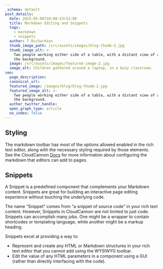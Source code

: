 ```yaml
---
_schema: default
post_details:
  date: 2025-05-06T10:08:43+12:00
  title: Markdown Editing and Snippets
  tags:
    - markdown
    - snippets
  author: T Richardson
  thumb_image_path: /src/assets/images/blog-thumb-2.jpg
  thumb_image_alt: >-
    Two people working either side of a table, with a distant view of a city in
    the background.
  image: /src/assets/images/featured-image-2.jpg
  image_alt: Children gathered around a laptop, in a busy classroom.
seo:
  page_description:
  canonical_url:
  featured_image: /images/blog/blog-thumb-2.jpg
  featured_image_alt: >-
    Two people working either side of a table, with a distant view of a city in
    the background.
  author_twitter_handle:
  open_graph_type: article
  no_index: false
---
```

## Styling

The markdown toolbar has most of the options allowed enabled in the rich text editor, along with the necessary styling required by those elements. See the CloudCannon [Docs](https://cloudcannon.com/documentation/articles/configure-your-rich-text-editors/) for more information about configuring the markdown that editors can add to pages.

## Snippets

A Snippet is a predefined component that complements your Markdown content. Snippets are great for building an interactive page editing experience without touching the underlying code.

The name “Snippet” comes from “a snippet of source code” in your rich text content. However, Snippets in CloudCannon are not limited to just code. Snippets can accomplish many jobs. One might be a wrapper to contain shortcodes or templating language, while another might be a markup heading.

Snippets excel at providing a way to:

* Represent and create any HTML or Markdown structures in your rich text editor that you cannot add using the WYSIWYG toolbar.
* Edit the value of any HTML parameters in a component using a GUI (rather than directly interfacing with the code).